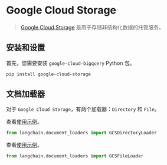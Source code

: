 # Google Cloud Storage

>[Google Cloud Storage](https://en.wikipedia.org/wiki/Google_Cloud_Storage) 是用于存储非结构化数据的托管服务。

## 安装和设置

首先，您需要安装 `google-cloud-bigquery` Python 包。

```bash
pip install google-cloud-storage
```

## 文档加载器

对于 `Google Cloud Storage`，有两个加载器：`Directory` 和 `File`。

查看[使用示例](/docs/modules/data_connection/document_loaders/integrations/google_cloud_storage_directory.html)。

```python
from langchain.document_loaders import GCSDirectoryLoader
```
查看[使用示例](/docs/modules/data_connection/document_loaders/integrations/google_cloud_storage_file.html)。

```python
from langchain.document_loaders import GCSFileLoader
```
